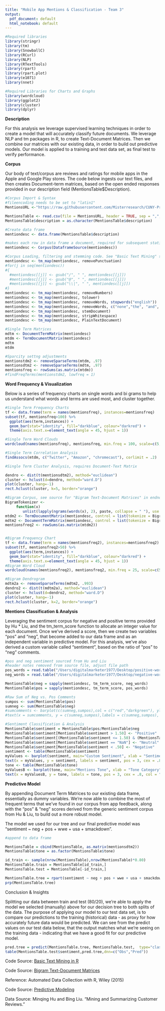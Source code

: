 ```yaml
---
title: "Mobile App Mentions & Classification - Team 3"
output:
  pdf_document: default
  html_notebook: default
---
```


```r
#Required libraries
library(stringr)
library(tm)
library(SnowballC)
library(RCurl)
library(NLP)
library(RTextTools)
library(rpart)
library(rpart.plot)
library(e1071)
library(nnet)

#Required Libraries for Charts and Graphs
library(wordcloud)
library(ggplot2)
library(cluster)
library(dplyr)
```

**Description**

For this analysis we leverage supervised learning techniques in order to create a model that will accurately classify future documents. We leverage NLP and tm packages in R, to create Text-Document Matrices. Then we combine our matrices with our existing data, in order to build out predictive models. Our model is applied to a training and test data set, as final test to verify performance. 


**Corpus** 

Our body of text/corpus are reviews and ratings for mobile apps in the Apple and Google Play stores. The code below ingests our text files, and then creates Document-term matrices, based on the open ended responses provided in our description field (MentionsTable$Description).

```r
#Corpus Import & Syntax
#fileencoding needs to be set to "latin1"
MentionsURL <-"https://raw.githubusercontent.com/Misterresearch/CUNY-Projects/master/App%20Mentions.csv"

MentionsTable <- read.csv(file = MentionsURL, header = TRUE, sep = ",", strip.white = TRUE, na.strings = "", fill = TRUE, fileEncoding = "latin1")
MentionsTable$description = as.character(MentionsTable$description)

#Create data frame
mentiondesc <- data.frame(MentionsTable$description)

#makes each row in data frame a document, required for subsequent statistical analysis.
mentiondesc <- Corpus(DataframeSource(mentiondesc))

#Corpus Loading, filtering and stemming code. See "Basic Text Mining" source in end notes.
mentiondesc <- tm_map(mentiondesc, removePunctuation)
#for(j in seq(mentiondesc))   
#{   
  #mentiondesc[[j]] <- gsub("/", " ", mentiondesc[[j]])   
  #mentiondesc[[j]] <- gsub("@", " ", mentiondesc[[j]])   
  #mentiondesc[[j]] <- gsub("\\|", " ", mentiondesc[[j]])   
#} 
mentiondesc <- tm_map(mentiondesc, removeNumbers)
mentiondesc <- tm_map(mentiondesc, tolower)
mentiondesc <- tm_map(mentiondesc, removeWords, stopwords("english"))
mentiondesc <- tm_map(mentiondesc, removeWords, c("none","the", "and", "or" , "http\\w*"))
mentiondesc <- tm_map(mentiondesc, stemDocument)
mentiondesc <- tm_map(mentiondesc, stripWhitespace)
mentiondesc <- tm_map(mentiondesc, PlainTextDocument)

#Single Term Matrices
mdtm <- DocumentTermMatrix(mentiondesc)
mtdm <- TermDocumentMatrix(mentiondesc)
mdtm
mtdm

#Sparcity settng adjustments
mentionstdm2 <- removeSparseTerms(mtdm, .97)
mentionsdtm2 <- removeSparseTerms(mdtm, .97)
mentionsfreq <- rowSums(as.matrix(mtdm))
#findFreqTerms(mentionstdm2, lowfreq = 1)
```

**Word Frequency & Visualization**

Below is a series of frequency charts on single words and bi grams to help us understand what words and terms are used most, and cluster together. 

```r
#Single Term Frequency Charts
tf <- data.frame(term = names(mentionsfreq), instances=mentionsfreq)
subset(tf, mentionsfreq>100) %>%
  ggplot(aes(term,instances)) +
  geom_bar(stat="identity", fill="darkblue", colour="darkred") +
  theme(axis.text.x=element_text(angle = 45, hjust = 1))

#Single Term Word Clouds
wordcloud(names(mentionsfreq), mentionsfreq, min.freq = 100, scale=c(5, .1), colors=brewer.pal(6, "Dark2"))

#Single Term Correlation Analysis
findAssocs(mtdm, c("Twitter", "Amazon", "chromecast"), corlimit = .2)

#Single Term Cluster Analysis, requires Document-Text Matrix

dendro <- dist(t(mentionsdtm2), method="euclidean")
cluster <- hclust(d=dendro, method="ward.D")
plot(cluster, hang=-1)
rect.hclust(cluster, k=5, border="orange")

#Bigram Corpus, see source for "Bigram Text-Document Matrices" in endnotes
BigramTokenizer <-
     function(x)
        unlist(lapply(ngrams(words(x), 2), paste, collapse = " "), use.names = FALSE)
mtdm2 <- TermDocumentMatrix(mentiondesc, control = list(tokenize = BigramTokenizer))
mdtm2 <- DocumentTermMatrix(mentiondesc, control = list(tokenize = BigramTokenizer))
mentionsfreq2 <- rowSums(as.matrix(mtdm2))


#Bigram Frequency Chart
tf <- data.frame(term = names(mentionsfreq2), instances=mentionsfreq2)
subset(tf, mentionsfreq2>50) %>%
  ggplot(aes(term,instances)) +
  geom_bar(stat="identity", fill="darkblue", colour="darkred") +
  theme(axis.text.x=element_text(angle = 45, hjust = 1))
#Bigram Word Cloud
wordcloud(names(mentionsfreq2), mentionsfreq2, min.freq = 25, scale=c(5, .1), colors=brewer.pal(6, "Dark2"))

#Bigram Dendrogram
mdtm2a <- removeSparseTerms(mdtm2, .993)
dendro2 <- dist(t(mdtm2a), method="euclidean")
cluster <- hclust(d=dendro2, method="ward.D")
plot(cluster, hang=-1)
rect.hclust(cluster, k=2, border="orange")
```


**Mentions Classification & Analysis**

Leveraging the sentiment corpus for negative and positive terms provided by Hu * Liu, and the tm_term_score function to allocate an integer value for each document. Once we've derived a score, then we create two variables "pos" and "neg", that become added to our data frame and as an independent variable in predictive model. For this analysis, we've also derived a custom variable called "sentiment", based on the ratio of "pos" to "neg" comments. 

```r
#pos and neg sentiment sourced from Hu and Liu
#header notes removed from source file, adjust file path
pos_words = read.table("/Users/digitalmarketer1977/Desktop/positive-words.txt", header = F, stringsAsFactors = F)[, 1]
neg_words = read.table("/Users/digitalmarketer1977/Desktop/negative-words.txt", header = F, stringsAsFactors = F)[, 1]
```

```r

MentionsTable$neg = sapply(mentiondesc, tm_term_score, neg_words)
MentionsTable$pos = sapply(mentiondesc, tm_term_score, pos_words)

#Raw Sum of Neg vs. Pos Comments
sumpos <- sum(MentionsTable$pos)
sumneg <- sum(MentionsTable$neg)
#sumcomments <- barplot(c(sumneg,sumpos),col = c("red","darkgreen"), ylim = c(0,3500))
#text(x = sumcomments, y = c(sumneg,sumpos),labels = c(sumneg,sumpos), pos = 3 , cex = .8, col = "black")

#Sentiment Classification & Analysis
MentionsTable$sentiment = MentionsTable$pos/MentionsTable$neg
MentionsTable$sentiment[MentionsTable$sentiment > 1.50] <- "Positive"
MentionsTable$sentiment[(MentionsTable$sentiment <= 1.50) & (MentionsTable$sentiment >= .50)] <- "Neutral"
MentionsTable$sentiment[MentionsTable$sentiment == "NaN"] <- "Neutral"
MentionsTable$sentiment[MentionsTable$sentiment < .50] <- "Negative"
sentiment <- table(MentionsTable$sentiment)
myValues <- barplot(sentiment, main="Custom Sentiment", xlab = "Sentiment Category", col=c("red","darkblue", "darkgreen"), border = "black", ylim = c(0,4000))
text(x = myValues, y = sentiment, labels = sentiment, pos = 3, cex = .8, col = "black")
tone <- table(MentionsTable$tone)
myValuesB <- barplot(tone, main="Mentions Tone", xlab = "Tone Category", col=c("red","darkblue","darkgreen"), border = "black", ylim = c(0,4000))
text(x = myValuesB, y = tone, labels = tone, pos = 3, cex = .8, col = "black")
```

**Predictive Model** 

By appending Document Term Matrices to our existing data frame, essentially as dummy variables. We're now able to combine the most of frequent terms that we've found in our corpus from app feedback, along with the "pos" & "neg" scores derived from the generic sentiment corpus from Hu & Liu, to build out a more robust model.  

The model we used for our tree and our final predictive model was "sentiment ~ neg + pos + wwe + usa + smackdown". 

```r
#append to data frame

MentionsTable = cbind(MentionsTable, as.matrix(mentionsdtm2))
MentionsTable$tone = as.factor(MentionsTable$tone)

id_train <- sample(nrow(MentionsTable),nrow(MentionsTable)*0.80)
MentionsTable.train = MentionsTable[id_train,]
MentionsTable.test = MentionsTable[-id_train,]

MentionsTable.tree = rpart(sentiment ~ neg + pos + wwe + usa + smackdown,  method = "class", data = MentionsTable.train); 
prp(MentionsTable.tree)
```

Conclusion & Insights

Splitting our data between train and test (80/20), we're able to apply the model we selected (manually) above for our decision tree to both splits of the data. The purpose of applying our model to our test data set, is to compare our predictions to the training (historical) data - as proxy for how accurately future data would be predicted. We can see from the predict values on our test data below, that the output matches what we're seeing on the training data - indicating that we have a good fit for our predictive model. 

```r
pred.tree = predict(MentionsTable.tree, MentionsTable.test,  type="class")
table(MentionsTable.test$sentiment,pred.tree,dnn=c("Obs","Pred"))
```

Code Source: <a href=https://rstudio-pubs-static.s3.amazonaws.com/132792_864e3813b0ec47cb95c7e1e2e2ad83e7.html>Basic Text Mining in R</a>

Code Source: <a href=http://tm.r-forge.r-project.org/faq.html#Bigrams>Bigram Text-Document Matrices</a>

Reference: Automated Data Collection with R, Wiley (2015)

Code Source: <a href=https://rstudio-pubs-static.s3.amazonaws.com/132792_864e3813b0ec47cb95c7e1e2e2ad83e7.html>Predictive Modeling</a>

Data Source: Minqing Hu and Bing Liu. "Mining and Summarizing Customer Reviews." 